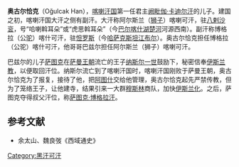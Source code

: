 '''奥古尔恰克'''（Oğulcak Han），[[喀喇汗国|喀喇汗国]]第一任君主[[阙毗伽·卡迪尔汗|阙毗伽·卡迪尔汗]]的儿子。建国之初，喀喇汗国大汗之侧有副汗。大汗称阿尔斯兰（[[狮子|狮子]]）喀喇可汗，驻[[八剌沙衮|八剌沙衮]]，号“哈喇斡耳朵”或“虎思斡耳朵”（今[[巴尔喀什湖|巴尔喀什湖]][[楚河|楚河]]河源西南）。副汗称博格拉（公[[骆驼|驼]]）喀什可汗，驻[[怛罗斯|怛罗斯]]（今[[哈萨克斯坦|哈萨克斯坦]][[江布尔|江布尔]]）。奥古尔恰克担任博格拉（公驼）喀什可汗，他哥哥巴兹尔担任阿尔斯兰（狮子）喀喇可汗。

巴兹尔的儿子[[萨图克·博格拉汗|萨图克]]在[[萨曼王朝|萨曼王朝]]流亡的王子[[纳斯尔一世|纳斯尔一世]]鼓励下，秘密信奉[[伊斯兰教|伊斯兰教]]，以便取回汗位。纳斯尔流亡到了喀喇汗国时，喀喇汗国刚败于萨曼王朝，奥古尔恰克为了报复，接待了他，把[[阿图什|阿图什]]交给他管理，奥古尔恰克起先严禁传教，但为了笼络王子，让他建寺，结果引来一大群[[穆斯林|穆斯林]]商队，加快[[伊斯兰化|伊斯兰化]]。之后，萨图克夺得叔父汗位，称[[萨图克·博格拉汗|萨图克·博格拉汗]]。

{{start box}}
{{s-before|[[阙毗伽·卡迪尔汗|阙毗伽·卡迪尔汗]]}}
{{s-title|[[喀喇汗国|喀喇汗国]]副汗|9世纪末}}
{{s-after|[[萨图克·博格拉汗|萨图克·博格拉汗]]}}
{{end box}}

==参考文献==
*余太山、魏良弢《西域通史》

[[Category:黑汗可汗|Category:黑汗可汗]]